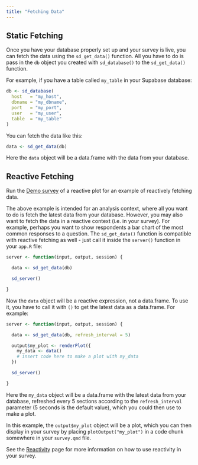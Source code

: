 ```yaml
---
title: "Fetching Data"
---
```


## Static Fetching

Once you have your database properly set up and your survey is live, you can fetch the data using the `sd_get_data()` function. All you have to do is pass in the `db` object you created with `sd_database()` to the `sd_get_data()` function. 

For example, if you have a table called `my_table` in your Supabase database:

```r
db <- sd_database(
  host   = "my_host",
  dbname = "my_dbname",
  port   = "my_port",
  user   = "my_user",
  table  = "my_table"
)
```

You can fetch the data like this:

```r
data <- sd_get_data(db)
```

Here the `data` object will be a data.frame with the data from your database.

## Reactive Fetching

::: {.callout-tip}

Run the [Demo survey](https://github.com/surveydown-dev/demo-reactive-plot) of a reactive plot for an example of reactively fetching data.

:::

The above example is intended for an analysis context, where all you want to do is fetch the latest data from your database. However, you may also want to fetch the data in a reactive context (i.e. in your survey). For example, perhaps you want to show respondents a bar chart of the most common responses to a question. The `sd_get_data()` function is compatible with reactive fetching as well - just call it inside the `server()` function in your `app.R` file:

```r
server <- function(input, output, session) {

  data <- sd_get_data(db)

  sd_server()

}
```

Now the `data` object will be a reactive expression, not a data.frame. To use it, you have to call it with `()` to get the latest data as a data.frame. For example:

```r
server <- function(input, output, session) {

  data <- sd_get_data(db, refresh_interval = 5)

  output$my_plot <- renderPlot({  
    my_data <- data()
    # insert code here to make a plot with my_data
  })

  sd_server()

}
```

Here the `my_data` object will be a data.frame with the latest data from your database, refreshed every 5 sections according to the `refresh_interval` parameter (5 seconds is the default value), which you could then use to make a plot. 

In this example, the `output$my_plot` object will be a plot, which you can then display in your survey by placing `plotOutput("my_plot")` in a code chunk somewhere in your `survey.qmd` file.

See the [Reactivity](reactivity.qmd) page for more information on how to use reactivity in your survey.
